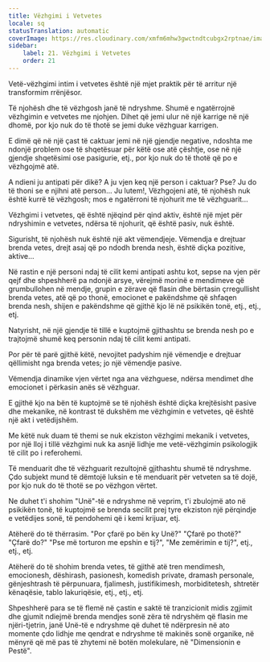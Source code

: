 ```yaml
---
title: Vëzhgimi i Vetvetes
locale: sq
statusTranslation: automatic
coverImage: https://res.cloudinary.com/xmfm6mhw3gwctndtcubgx2rptnae/image/upload/v1740468922/small_cover_tratado_de_psicologia_revolucionaria_a4c0dca4e0.webp
sidebar:
    label: 21. Vëzhgimi i Vetvetes
    order: 21
---
```

Vetë-vëzhgimi intim i vetvetes është një mjet praktik për të arritur një transformim rrënjësor.

Të njohësh dhe të vëzhgosh janë të ndryshme. Shumë e ngatërrojnë vëzhgimin e vetvetes me njohjen. Dihet që jemi ulur në një karrige në një dhomë, por kjo nuk do të thotë se jemi duke vëzhguar karrigen.

E dimë që në një çast të caktuar jemi në një gjendje negative, ndoshta me ndonjë problem ose të shqetësuar për këtë ose atë çështje, ose në një gjendje shqetësimi ose pasigurie, etj., por kjo nuk do të thotë që po e vëzhgojmë atë.

A ndieni ju antipati për dikë? A ju vjen keq një person i caktuar? Pse? Ju do të thoni se e njihni atë person... Ju lutem!, Vëzhgojeni atë, të njohësh nuk është kurrë të vëzhgosh; mos e ngatërroni të njohurit me të vëzhguarit...

Vëzhgimi i vetvetes, që është njëqind për qind aktiv, është një mjet për ndryshimin e vetvetes, ndërsa të njohurit, që është pasiv, nuk është.

Sigurisht, të njohësh nuk është një akt vëmendjeje. Vëmendja e drejtuar brenda vetes, drejt asaj që po ndodh brenda nesh, është diçka pozitive, aktive...

Në rastin e një personi ndaj të cilit kemi antipati ashtu kot, sepse na vjen për qejf dhe shpeshherë pa ndonjë arsye, vërejmë morinë e mendimeve që grumbullohen në mendje, grupin e zërave që flasin dhe bërtasin çrregullisht brenda vetes, atë që po thonë, emocionet e pakëndshme që shfaqen brenda nesh, shijen e pakëndshme që gjithë kjo lë në psikikën tonë, etj., etj., etj.

Natyrisht, në një gjendje të tillë e kuptojmë gjithashtu se brenda nesh po e trajtojmë shumë keq personin ndaj të cilit kemi antipati.

Por për të parë gjithë këtë, nevojitet padyshim një vëmendje e drejtuar qëllimisht nga brenda vetes; jo një vëmendje pasive.

Vëmendja dinamike vjen vërtet nga ana vëzhguese, ndërsa mendimet dhe emocionet i përkasin anës së vëzhguar.

E gjithë kjo na bën të kuptojmë se të njohësh është diçka krejtësisht pasive dhe mekanike, në kontrast të dukshëm me vëzhgimin e vetvetes, që është një akt i vetëdijshëm.

Me këtë nuk duam të themi se nuk ekziston vëzhgimi mekanik i vetvetes, por një lloj i tillë vëzhgimi nuk ka asnjë lidhje me vetë-vëzhgimin psikologjik të cilit po i referohemi.

Të menduarit dhe të vëzhguarit rezultojnë gjithashtu shumë të ndryshme. Çdo subjekt mund të dëmtojë luksin e të menduarit për vetveten sa të dojë, por kjo nuk do të thotë se po vëzhgon vërtet.

Ne duhet t'i shohim "Unë"-të e ndryshme në veprim, t'i zbulojmë ato në psikikën tonë, të kuptojmë se brenda secilit prej tyre ekziston një përqindje e vetëdijes sonë, të pendohemi që i kemi krijuar, etj.

Atëherë do të thërrasim. "Por çfarë po bën ky Unë?" "Çfarë po thotë?" "Çfarë do?" "Pse më torturon me epshin e tij?", "Me zemërimin e tij?", etj., etj., etj.

Atëherë do të shohim brenda vetes, të gjithë atë tren mendimesh, emocionesh, dëshirash, pasionesh, komedish private, dramash personale, gënjeshtrash të përpunuara, fjalimesh, justifikimesh, morbiditetesh, shtretër kënaqësie, tablo lakuriqësie, etj., etj., etj.

Shpeshherë para se të flemë në çastin e saktë të tranzicionit midis zgjimit dhe gjumit ndiejmë brenda mendjes sonë zëra të ndryshëm që flasin me njëri-tjetrin, janë Unë-të e ndryshme që duhet të ndërpresin në ato momente çdo lidhje me qendrat e ndryshme të makinës sonë organike, në mënyrë që më pas të zhytemi në botën molekulare, në "Dimensionin e Pestë".

